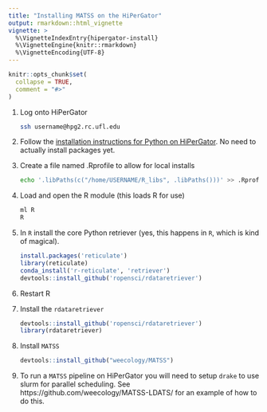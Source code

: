 ```yaml
---
title: "Installing MATSS on the HiPerGator"
output: rmarkdown::html_vignette
vignette: >
  %\VignetteIndexEntry{hipergator-install}
  %\VignetteEngine{knitr::rmarkdown}
  %\VignetteEncoding{UTF-8}
---
```


```r
knitr::opts_chunk$set(
  collapse = TRUE,
  comment = "#>"
)
```

1. Log onto HiPerGator

    ```bash
    ssh username@hpg2.rc.ufl.edu
    ```

2. Follow the [installation instructions for Python on HiPerGator](https://github.com/weecology/lab-wiki/wiki/Programming:-HiPerGator-Intro-Guide#installing-python-packages). No need to actually install packages yet.

3. Create a file named .Rprofile to allow for local installs

    ```bash
    echo '.libPaths(c("/home/USERNAME/R_libs", .libPaths()))' >> .Rprofile
    ```

4. Load and open the R module (this loads R for use)

    ```bash
    ml R
    R
    ```

5. In `R` install the core Python retriever (yes, this happens in `R`, which is kind of magical).


    ```r
    install.packages('reticulate')
    library(reticulate)
    conda_install('r-reticulate', 'retriever')
    devtools::install_github('ropensci/rdataretriever')
    ```

6. Restart R

7. Install the `rdataretriever`

    ```r
    devtools::install_github('ropensci/rdataretriever')
    library(rdataretriever)
    ```

8. Install `MATSS`

    ```r
    devtools::install_github("weecology/MATSS")
    ```

9. To run a `MATSS` pipeline on HiPerGator you will need to setup `drake` to use
slurm for parallel scheduling. See https://github.com/weecology/MATSS-LDATS/ for
an example of how to do this.